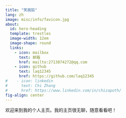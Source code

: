 ```yaml
---
title: "笑面狐"
lang: zh
image: misc/info/favicon.jpg
about:
  id: hero-heading
  template: trestles
  image-width: 12em
  image-shape: round
  links:
    - icon: mailbox
      text: 邮箱
      href: mailto:2713874272@qq.com
    - icon: github
      text: laq12345
      href: https://github.com/laq12345
#    - icon: linkedin
#      text: Chi Zhang
#      href: https://www.linkedin.com/in/chizapoth/
fig-align: center
---
```


::: {#hero-heading}

欢迎来到我的个人主页。我的主页很无聊，随意看看吧！
:::
